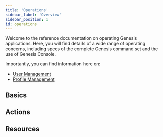 ```yaml
---
title: 'Operations'
sidebar_label: 'Overview'
sidebar_position: 1
id: operations
---
```



Welcome to the reference documentation on operating Genesis applications. Here, you will find details of a wide range of operating concerns, including specs of the complete Genesis command set and the use of Genesis Console.

Importantly, you can find information here on:

- [User Management](../web/micro-front-ends/foundation-entity-management/#user-management)
- [Profile Management](../web/micro-front-ends/foundation-entity-management/#profile-management)

## Basics

<Grid container>
    <Grid item xs={12} md={6} sx={{padding: '1%'}}>
        <QuickCard heading="Server set-up" link="../operations/server-setup/host-preparation/" text="All the things you need to consider when you want to set up and install a host server for your applications.">
        </QuickCard>
    </Grid>
    <Grid item xs={12} md={6} sx={{padding: '1%'}}>
        <QuickCard heading="Clustering" link="../operations/clustering/overview/" text="Clustering, the primary node and disaster recovery.">
        </QuickCard>
    </Grid>
    <Grid item xs={12} md={6} sx={{padding: '1%'}}>
        <QuickCard heading="Containerisation" link="../operations/containerisation/introduction/" text="Running in a self-contained Docker container.">
        </QuickCard>
    </Grid>
    <Grid item xs={12} md={6} sx={{padding: '1%'}}>
        <QuickCard heading="Commands" link="../operations/commands/server-commands/" text="Function, parameters and use cases for each command.">
        </QuickCard>
    </Grid>
</Grid>

## Actions

<Grid container>
    <Grid item xs={12} md={6} sx={{padding: '1%'}}>
        <QuickCard heading="Testing" link="../operations/testing/component-testing/" text="Simple approaches to component and integration testing.">
        </QuickCard>
    </Grid>
    <Grid item xs={12} md={6} sx={{padding: '1%'}}>
        <QuickCard heading="Metrics" link="../operations/metrics/metrics" text="Genesis and JVM metrics, and the different APIs">
        </QuickCard>
    </Grid>
    <Grid item xs={12} md={6} sx={{padding: '1%'}}>
        <QuickCard heading="Update queue technology" link="../operations/update-queue/overview/" text="A choice of technology for the update queue.">
        </QuickCard>
    </Grid>
    <Grid item xs={12} md={6} sx={{padding: '1%'}}>
        <QuickCard heading="Change Data Capture" link="../operations/pipeline-setup/" text="If you are using Data Pipeline, ensure your database is correctly configured for Change Data Capture.">
        </QuickCard>
    </Grid>
</Grid>

## Resources

<Grid container>
    <Grid item xs={12} md={6} sx={{padding: '1%'}}>
        <QuickCard heading="Artifactory" link="../operations/artifactory/artifact-access/" text="Notes about accessing the Genesis artifacts and packages.">
        </QuickCard>
    </Grid>
    <Grid item xs={12} md={6} sx={{padding: '1%'}}>
        <QuickCard heading="Release notes" link="../operations/release-notes/current/" text="Software releases covered by this version of the documentation.">
        </QuickCard>
    </Grid>
</Grid>


